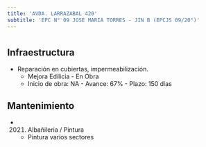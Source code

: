 ```yaml
---
title: 'AVDA. LARRAZABAL 420'
subtitle: 'EPC N° 09 JOSE MARIA TORRES - JIN B (EPCJS 09/20°)'
---
```


#
## Infraestructura

* Reparación en cubiertas, impermeabilización. 
    + Mejora Edilicia - En Obra 
    + Inicio de obra: NA - Avance: 67% - Plazo: 150 días 






## Mantenimiento

*  (2021) Albañileria / Pintura 
    + Pintura varios sectores



